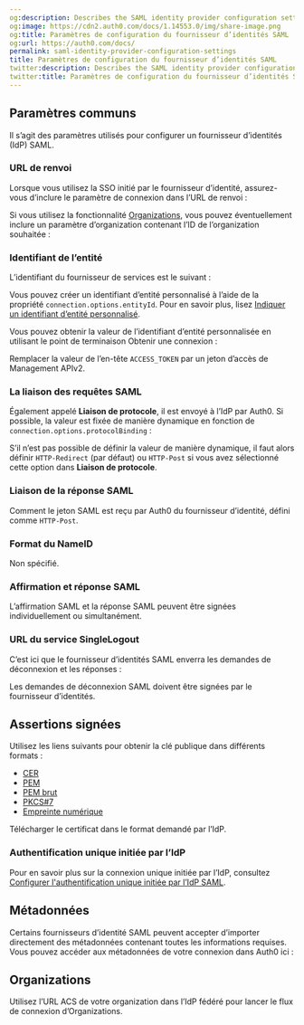 ```yaml
---
og:description: Describes the SAML identity provider configuration settings.
og:image: https://cdn2.auth0.com/docs/1.14553.0/img/share-image.png
og:title: Paramètres de configuration du fournisseur d’identités SAML
og:url: https://auth0.com/docs/
permalink: saml-identity-provider-configuration-settings
title: Paramètres de configuration du fournisseur d’identités SAML
twitter:description: Describes the SAML identity provider configuration settings.
twitter:title: Paramètres de configuration du fournisseur d’identités SAML
---
```


## Paramètres communs

Il s’agit des paramètres utilisés pour configurer un fournisseur d’identités (IdP) SAML.



### URL de renvoi

Lorsque vous utilisez la SSO initié par le fournisseur d’identité, assurez-vous d’inclure le paramètre de connexion dans l’URL de renvoi :



Si vous utilisez la fonctionnalité [Organizations](https://auth0.com/docs/manage-users/organizations), vous pouvez éventuellement inclure un paramètre d’organization contenant l’ID de l’organization souhaitée :





### Identifiant de l’entité

L’identifiant du fournisseur de services est le suivant :



Vous pouvez créer un identifiant d’entité personnalisé à l’aide de la propriété `connection.options.entityId`. Pour en savoir plus, lisez [Indiquer un identifiant d’entité personnalisé](/connections/enterprise/saml#specify-a-custom-entity-id).

Vous pouvez obtenir la valeur de l’identifiant d’entité personnalisée en utilisant le point de terminaison Obtenir une connexion :



Remplacer la valeur de l’en-tête `ACCESS_TOKEN` par un jeton d’accès de Management APIv2.

### La liaison des requêtes SAML

Également appelé **Liaison de protocole**, il est envoyé à l’IdP par Auth0. Si possible, la valeur est fixée de manière dynamique en fonction de `connection.options.protocolBinding` :



S’il n’est pas possible de définir la valeur de manière dynamique, il faut alors définir `HTTP-Redirect` (par défaut) ou `HTTP-Post` si vous avez sélectionné cette option dans **Liaison de protocole**.

### Liaison de la réponse SAML

Comment le jeton SAML est reçu par Auth0 du fournisseur d’identité, défini comme `HTTP-Post`.

### Format du NameID

Non spécifié.

### Affirmation et réponse SAML

L’affirmation SAML et la réponse SAML peuvent être signées individuellement ou simultanément.

### URL du service SingleLogout

C’est ici que le fournisseur d’identités SAML enverra les demandes de déconnexion et les réponses :



Les demandes de déconnexion SAML doivent être signées par le fournisseur d’identités.

## Assertions signées

Utilisez les liens suivants pour obtenir la clé publique dans différents formats :

* [CER](https://%24%7Baccount.namespace%7D/cer?cert=connection)
* [PEM](https://%24%7Baccount.namespace%7D/pem?cert=connection)
* [PEM brut](https://%24%7Baccount.namespace%7D/rawpem?cert=connection)
* [PKCS#7](https://%24%7Baccount.namespace%7D/pb7?cert=connection)
* [Empreinte numérique](https://%24%7Baccount.namespace%7D/fingerprint?cert=connection)

Télécharger le certificat dans le format demandé par l’IdP.

### Authentification unique initiée par l’IdP

Pour en savoir plus sur la connexion unique initiée par l’IdP, consultez [Configurer l'authentification unique initiée par l’IdP SAML](/saml-configuration/saml-sso-integrations/identity-provider-initiated-single-sign-on).

## Métadonnées

Certains fournisseurs d’identité SAML peuvent accepter d’importer directement des métadonnées contenant toutes les informations requises. Vous pouvez accéder aux métadonnées de votre connexion dans Auth0 ici :



## Organizations

Utilisez l’URL ACS de votre organization dans l’IdP fédéré pour lancer le flux de connexion d’Organizations.